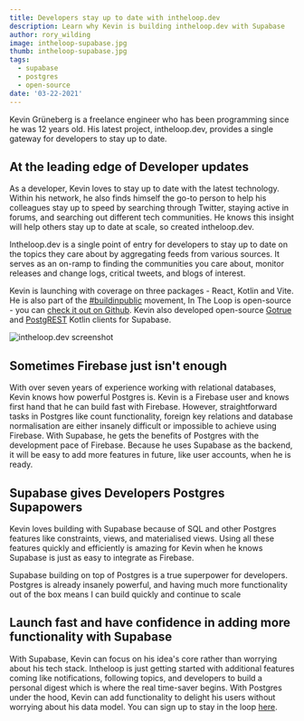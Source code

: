 ```yaml
---
title: Developers stay up to date with intheloop.dev
description: Learn why Kevin is building intheloop.dev with Supabase
author: rory_wilding
image: intheloop-supabase.jpg
thumb: intheloop-supabase.jpg
tags:
  - supabase
  - postgres
  - open-source
date: '03-22-2021'
---
```


Kevin Grüneberg is a freelance engineer who has been programming since he was 12 years old. His latest project, intheloop.dev, provides a single gateway for developers to stay up to date.

## At the leading edge of Developer updates

As a developer, Kevin loves to stay up to date with the latest technology. Within his network, he also finds himself the go-to person to help his colleagues stay up to speed by searching through Twitter, staying active in forums, and searching out different tech communities. He knows this insight will help others stay up to date at scale, so created intheloop.dev.

Intheloop.dev is a single point of entry for developers to stay up to date on the topics they care about by aggregating feeds from various sources. It serves as an on-ramp to finding the communities you care about, monitor releases and change logs, critical tweets, and blogs of interest.

Kevin is launching with coverage on three packages - React, Kotlin and Vite. He is also part of the [#buildinpublic](https://twitter.com/search?q=%23buildinpublic&src=typed_query) movement, In The Loop is open-source - you can [check it out on Github](https://github.com/kevcodez/intheloop). Kevin also developed open-source [Gotrue](https://github.com/supabase/gotrue-kt) and [PostgREST](https://github.com/supabase/postgrest-kt) Kotlin clients for Supabase.

![intheloop.dev screenshot](/images/blog/intheloop-screenshot.jpg)

## Sometimes Firebase just isn't enough

With over seven years of experience working with relational databases, Kevin knows how powerful Postgres is. Kevin is a Firebase user and knows first hand that he can build fast with Firebase. However, straightforward tasks in Postgres like count functionality, foreign key relations and database normalisation are either insanely difficult or impossible to achieve using Firebase. With Supabase, he gets the benefits of Postgres with the development pace of Firebase. Because he uses Supabase as the backend, it will be easy to add more features in future, like user accounts, when he is ready.

## Supabase gives Developers Postgres Supapowers

Kevin loves building with Supabase because of SQL and other Postgres features like constraints, views, and materialised views. Using all these features quickly and efficiently is amazing for Kevin when he knows Supabase is just as easy to integrate as Firebase.

<Quote img="intheloop-kevin.png" caption="Kevin Grüneberg  - Creator of intheloop.dev">
  Supabase building on top of Postgres is a true superpower for developers. Postgres is already
  insanely powerful, and having much more functionality out of the box means I can build quickly and
  continue to scale
</Quote>

## Launch fast and have confidence in adding more functionality with Supabase

With Supabase, Kevin can focus on his idea's core rather than worrying about his tech stack. Intheloop is just getting started with additional features coming like notifications, following topics, and developers to build a personal digest which is where the real time-saver begins. With Postgres under the hood, Kevin can add functionality to delight his users without worrying about his data model. You can sign up to stay in the loop [here](https://intheloop.dev/).

